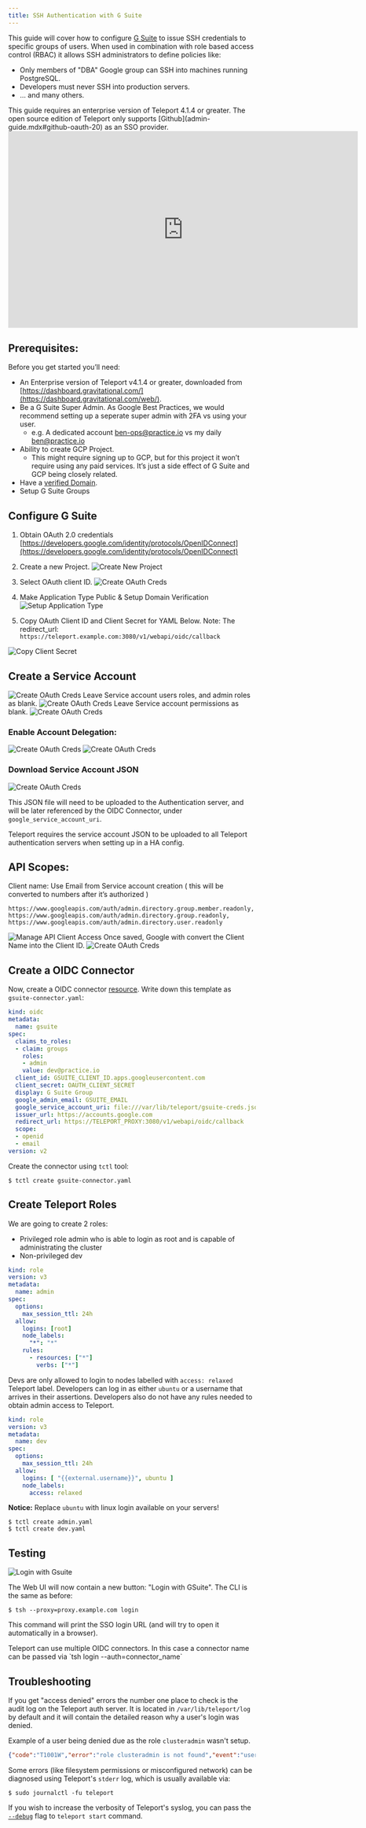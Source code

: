 ```yaml
---
title: SSH Authentication with G Suite
---
```


This guide will cover how to configure [G Suite](https://gsuite.google.com) to issue
SSH credentials to specific groups of users. When used in combination with role
based access control (RBAC) it allows SSH administrators to define policies
like:

* Only members of "DBA" Google group can SSH into machines running PostgreSQL.
* Developers must never SSH into production servers.
* ... and many others.

<Admonition type="warning" title="Version Warning">
This guide requires an enterprise version of Teleport 4.1.4 or greater. The open source
edition of Teleport only supports [Github](admin-guide.mdx#github-oauth-20) as
an SSO provider.
</Admonition>

<iframe width="712" height="400" src="https://www.youtube.com/embed/DG97l8WJ6oU?rel=0&modestbranding=1&widget_referrer=gravitational.com/teleport/docs" frameBorder="0" allow="accelerometer; autoplay; encrypted-media; gyroscope; picture-in-picture" allowFullScreen></iframe>

## Prerequisites:

Before you get started you’ll need:

- An Enterprise version of Teleport v4.1.4 or greater, downloaded from [https://dashboard.gravitational.com/](https://dashboard.gravitational.com/web/).
- Be a G Suite Super Admin. As Google Best Practices, we would recommend setting up a seperate super admin with 2FA vs using your user.
    - e.g. A dedicated account ben-ops@practice.io vs my daily ben@practice.io
- Ability to create GCP Project.
    - This might require signing up to GCP, but for this project it won’t require using any paid services. It’s just a side effect of G Suite and GCP being closely related.
- Have a [verified Domain](https://support.google.com/a/answer/60216?hl=en ).
- Setup G Suite Groups


## Configure G Suite

1. Obtain OAuth 2.0 credentials  [https://developers.google.com/identity/protocols/OpenIDConnect](https://developers.google.com/identity/protocols/OpenIDConnect)

2. Create a new Project.
![Create New Project](../img/gsuite/gsuite-1-new-project.png)

3. Select OAuth client ID.
![Create OAuth Creds](../img/gsuite/gsuite-2-created-creds.png)

4. Make Application Type Public & Setup Domain Verification
![Setup Application Type](../img/gsuite/gsuite-3-oauth.png)

5. Copy OAuth Client ID and Client Secret for YAML Below.
   Note: The redirect_url: `https://teleport.example.com:3080/v1/webapi/oidc/callback`

![Copy Client Secret](../img/gsuite/gsuite-5-copy-client-id.png)

## Create a Service Account

![Create OAuth Creds](../img/gsuite/gsuite-5a-service-account.png)
Leave Service account users roles, and admin roles as blank.
![Create OAuth Creds](../img/gsuite/gsuite-5b-service-account.png)
Leave Service account permissions as blank.
![Create OAuth Creds](../img/gsuite/gsuite-5c-service-account.png)
### Enable Account Delegation:
![Create OAuth Creds](../img/gsuite/gsuite-5d-service-account-delegation.png)
![Create OAuth Creds](../img/gsuite/gsuite-5e-enable-delegation.png)
### Download Service Account JSON
![Create OAuth Creds](../img/gsuite/gsuite-5f-download-json.png)

This JSON file will need to be uploaded to the Authentication server, and will be later referenced by
the OIDC Connector, under `google_service_account_uri`.

<Admonition type="note">
Teleport requires the service account JSON to be uploaded to all Teleport authentication servers when setting
up in a HA config.
</Admonition>

## API Scopes:

Client name: Use Email from Service account creation ( this will be converted to numbers after it’s authorized )

`https://www.googleapis.com/auth/admin.directory.group.member.readonly, https://www.googleapis.com/auth/admin.directory.group.readonly, https://www.googleapis.com/auth/admin.directory.user.readonly`

![Manage API Client Access](../img/gsuite/gsuite-6-manage-api-access.png)
Once saved, Google with convert the Client Name into the Client ID.
![Create OAuth Creds](../img/gsuite/gsuite-6a-manage-access.png)


## Create a OIDC Connector

Now, create a OIDC connector [resource](admin-guide.mdx#resources).
Write down this template as `gsuite-connector.yaml`:

```yaml
kind: oidc
metadata:
  name: gsuite
spec:
  claims_to_roles:
  - claim: groups
    roles:
    - admin
    value: dev@practice.io
  client_id: GSUITE_CLIENT_ID.apps.googleusercontent.com
  client_secret: OAUTH_CLIENT_SECRET
  display: G Suite Group
  google_admin_email: GSUITE_EMAIL
  google_service_account_uri: file:///var/lib/teleport/gsuite-creds.json
  issuer_url: https://accounts.google.com
  redirect_url: https://TELEPORT_PROXY:3080/v1/webapi/oidc/callback
  scope:
  - openid
  - email
version: v2
```

Create the connector using `tctl` tool:

```bsh
$ tctl create gsuite-connector.yaml
```

## Create Teleport Roles

We are going to create 2 roles:

-  Privileged role admin who is able to login as root and is capable of administrating
the cluster
- Non-privileged dev

```yaml
kind: role
version: v3
metadata:
  name: admin
spec:
  options:
    max_session_ttl: 24h
  allow:
    logins: [root]
    node_labels:
      "*": "*"
    rules:
      - resources: ["*"]
        verbs: ["*"]
```

Devs are only allowed to login to nodes labelled with `access: relaxed`
Teleport label. Developers can log in as either `ubuntu` or a username that
arrives in their assertions. Developers also do not have any rules needed to
obtain admin access to Teleport.

```yaml
kind: role
version: v3
metadata:
  name: dev
spec:
  options:
    max_session_ttl: 24h
  allow:
    logins: [ "{{external.username}}", ubuntu ]
    node_labels:
      access: relaxed
```

**Notice:** Replace `ubuntu` with linux login available on your servers!

```bsh
$ tctl create admin.yaml
$ tctl create dev.yaml
```

## Testing
![Login with Gsuite](../img/gsuite/gsuite-7-loginwithgsuite.png)


The Web UI will now contain a new button: "Login with GSuite". The CLI is
the same as before:

```bsh
$ tsh --proxy=proxy.example.com login
```

This command will print the SSO login URL (and will try to open it
automatically in a browser).

<Admonition type="tip" title="Tip">
Teleport can use multiple OIDC connectors. In this case a connector name
can be passed via `tsh login --auth=connector_name`
</Admonition>

## Troubleshooting

If you get "access denied" errors the number one place to check is the audit
log on the Teleport auth server. It is located in `/var/lib/teleport/log` by
default and it will contain the detailed reason why a user's login was denied.

Example of a user being denied due as the role `clusteradmin` wasn't setup.
```json
{"code":"T1001W","error":"role clusteradmin is not found","event":"user.login","method":"oidc","success":false,"time":"2019-06-15T19:38:07Z","uid":"cd9e45d0-b68c-43c3-87cf-73c4e0ec37e9"}
```


Some errors (like filesystem permissions or misconfigured network) can be
diagnosed using Teleport's `stderr` log, which is usually available via:

```bsh
$ sudo journalctl -fu teleport
```

If you wish to increase the verbosity of Teleport's syslog, you can pass the
[`--debug`](cli-docs.mdx#teleport-start) flag to `teleport start` command.
